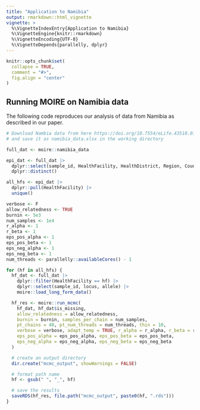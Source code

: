 ```yaml
---
title: "Application to Namibia"
output: rmarkdown::html_vignette
vignette: >
  %\VignetteIndexEntry{Application to Namibia}
  %\VignetteEngine{knitr::rmarkdown}
  %\VignetteEncoding{UTF-8}
  %\VignetteDepends{parallelly, dplyr}
---
```


```r
knitr::opts_chunk$set(
  collapse = TRUE,
  comment = "#>",
  fig.align = "center"
)
```

## Running MOIRE on Namibia data
The following code reproduces our analysis of data from Namibia as described in our paper. 

```r
# Download Nambia data from here https://doi.org/10.7554/eLife.43510.018
# and save it as namibia_data.xlsx in the working directory

full_dat <- moire::namibia_data

epi_dat <- full_dat |>
  dplyr::select(sample_id, HealthFacility, HealthDistrict, Region, Country) |>
  dplyr::distinct()

all_hfs <- epi_dat |>
  dplyr::pull(HealthFacility) |>
  unique()

verbose <- F
allow_relatedness <- TRUE
burnin <- 5e3
num_samples <- 1e4
r_alpha <- 1
r_beta <- 1
eps_pos_alpha <- 1
eps_pos_beta <- 1
eps_neg_alpha <- 1
eps_neg_beta <- 1
num_threads <- parallelly::availableCores() - 1

for (hf in all_hfs) {
  hf_dat <- full_dat |>
    dplyr::filter(HealthFacility == hf) |>
    dplyr::select(sample_id, locus, allele) |>
    moire::load_long_form_data()

  hf_res <- moire::run_mcmc(
    hf_dat, hf_dat$is_missing,
    allow_relatedness = allow_relatedness,
    burnin = burnin, samples_per_chain = num_samples,
    pt_chains = 40, pt_num_threads = num_threads, thin = 10,
    verbose = verbose, adapt_temp = TRUE, r_alpha = r_alpha, r_beta = r_beta,
    eps_pos_alpha = eps_pos_alpha, eps_pos_beta = eps_pos_beta,
    eps_neg_alpha = eps_neg_alpha, eps_neg_beta = eps_neg_beta
  )

  # create an output directory
  dir.create("mcmc_output", showWarnings = FALSE)

  # format path name
  hf <- gsub(" ", "_", hf)

  # save the results
  saveRDS(hf_res, file.path("mcmc_output", paste0(hf, ".rds")))
}
```
